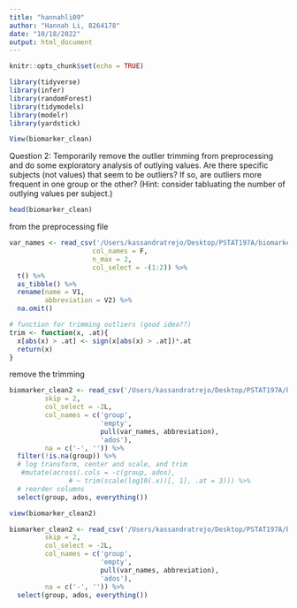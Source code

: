 ```yaml
---
title: "hannahli09"
author: "Hannah Li, 8264178"
date: "10/18/2022"
output: html_document
---
```


```r
knitr::opts_chunk$set(echo = TRUE)
```

```r
library(tidyverse)
library(infer)
library(randomForest)
library(tidymodels)
library(modelr)
library(yardstick)
```

```r
View(biomarker_clean)
```

Question 2:
Temporarily remove the outlier trimming from preprocessing and do some exploratory analysis of outlying values. 
Are there specific subjects (not values) that seem to be outliers? If so, are outliers more frequent in one 
group or the other? (Hint: consider tabluating the number of outlying values per subject.)

```r
head(biomarker_clean)
```

from the preprocessing file
```r
var_names <- read_csv('/Users/kassandratrejo/Desktop/PSTAT197A/biomarkers-group-3/data/biomarker-raw.csv',
                     col_names = F, 
                     n_max = 2, 
                     col_select = -(1:2)) %>%
  t() %>%
  as_tibble() %>%
  rename(name = V1, 
         abbreviation = V2) %>%
  na.omit()
```


```r
# function for trimming outliers (good idea??)
trim <- function(x, .at){
  x[abs(x) > .at] <- sign(x[abs(x) > .at])*.at
  return(x)
}
```

remove the trimming 
```r
biomarker_clean2 <- read_csv('/Users/kassandratrejo/Desktop/PSTAT197A/biomarkers-group-3/data/biomarker-raw.csv', 
         skip = 2, 
         col_select = -2L,
         col_names = c('group', 
                       'empty',
                       pull(var_names, abbreviation),
                       'ados'),
         na = c('-', '')) %>%
  filter(!is.na(group)) %>%
  # log transform, center and scale, and trim
   #mutate(across(.cols = -c(group, ados), 
               # ~ trim(scale(log10(.x))[, 1], .at = 3))) %>%
  # reorder columns
  select(group, ados, everything())
```

```r
view(biomarker_clean2)
```

```r
biomarker_clean2 <- read_csv('/Users/kassandratrejo/Desktop/PSTAT197A/biomarkers-group-3/data/biomarker-raw.csv', 
         skip = 2, 
         col_select = -2L,
         col_names = c('group', 
                       'empty',
                       pull(var_names, abbreviation),
                       'ados'),
         na = c('-', '')) %>% 
  select(group, ados, everything())
```


